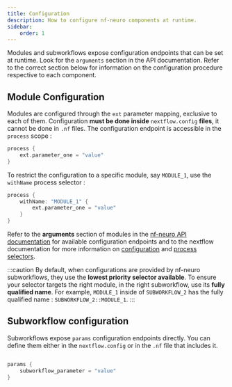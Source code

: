 ```yaml
---
title: Configuration
description: How to configure nf-neuro components at runtime.
sidebar:
    order: 1
---
```


Modules and subworkflows expose configuration endpoints that can be set at runtime. Look for the `arguments` section in
the API documentation. Refer to the correct section below for information on the configuration procedure respective to
each component.

## Module Configuration

Modules are configured through the `ext` parameter mapping, exclusive to each of them. Configuration **must be done
inside** `nextflow.config` **files**, it cannot be done in `.nf` files. The configuration endpoint is accessible in the
`process` scope :

```groovy
process {
    ext.parameter_one = "value"
}
```

To restrict the configuration to a specific module, say `MODULE_1`, use the `withName` process selector :

```groovy
process {
    withName: "MODULE_1" {
        ext.parameter_one = "value"
    }
}
```

Refer to the **arguments** section of modules in the [nf-neuro API documentation](/nf-neuro/api/categories) for
available configuration endpoints and to the nextflow documentation for more information on
[configuration](https://www.nextflow.io/docs/latest/config.html) and
[process selectors](https://www.nextflow.io/docs/latest/config.html#process-selectors).

:::caution
By default, when configurations are provided by nf-neuro subworkflows, they use the **lowest priority selector available**.
To ensure your selector targets the right module, in the right subworkflow, use its **fully qualified name**. For example,
`MODULE_1` inside of `SUBWORKFLOW_2` has the fully qualified name : `SUBWORKFLOW_2::MODULE_1`.
:::

## Subworkflow configuration

Subworkflows expose `params` configuration endpoints directly. You can define them either in the `nextflow.config` or in
the `.nf` file that includes it.

```groovy

params {
    subworkflow_parameter = "value"
}
```
